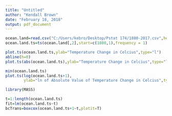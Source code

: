 ---
title: "Untitled"
author: "Kendall Brown"
date: "February 18, 2018"
output: pdf_document
---

```{r}
ocean.land=read.csv("C:/Users/kebro/Desktop/Pstat 174/1880-2017.csv",header=T,skip=4)
ocean.land.ts=ts(ocean.land[,2],start=c(1880,1),frequency = 1)
```
```{r}
plot.ts(ocean.land.ts,ylab="Temperature Change in Celcius",type="l")
abline(h=0)
plot.ts(abs(ocean.land.ts),ylab="Temperature Change in Celcius",type="l")
```
```{r}
min(ocean.land.ts)
plot.ts(log(ocean.land.ts+1),
        ylab="ln of Absolute Value of Temperature Change in Celcius",type="l")
```
```{r}
library(MASS)
```
```{r}
t=1:length(ocean.land.ts)
fit=lm(ocean.land.ts~t)
bcTrans=boxcox(ocean.land.ts+1~t,plotit=T)
```